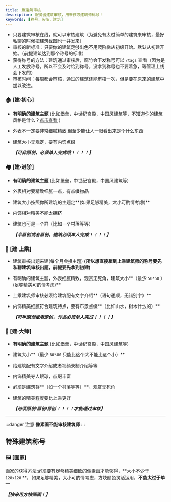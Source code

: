 ```yaml
---
title: 🏛建筑审核
description: 服务器建筑审核，用来获取建筑师称号！
keywords: [称号，头衔，建筑]
---
```


- 只要建筑审核在线，就可以审核建筑（为避免有太过简单的建筑来审核，最好私聊的时候把建筑截图也一并发来）
- 审核的新标准：只要你的建筑足够出色不用爬阶梯从初级开始。默认从初建开始。（前提建筑达到那个称号的标准）
- 获得称号的方法：建筑通过审核后，腐竹会下发称号可以 `/tags` 查看（因为是人工发放称号，所以不会及时给到称号，没拿到称号也不要着急，等管理上线会下发的）
- 审核时间：每周都会审核，通过的建筑还能审核一次，但是要在原来的建筑中加以改进。
### 🏠 \[建·初心\]

- **有明确的建筑主题** (比如堡垒，中世纪宫殿，中国风建筑等，不知道你的建筑风格是什么？[<u>点击查看</u>](https://www.bilibili.com/read/cv15967515/) )
- 外表不一定要非常细腻精致,但至少能让人一眼看出来是个什么东西
- 建筑大小无规定，要有内饰点缀

    ***【可非原创，必须单人完成哦！！！！】***

### 🏘 \[建·进阶\]

- **有明确的建筑主题** (比如堡垒，中世纪宫殿，中国风建筑等)
- 外表相对要精致细腻一点，有点缀物品
- 建筑大小按照你所建筑的主题定**(如果足够精美，大小可酌情考虑)**
- 内饰相对精美不能太拥挤
- 建筑也可是一个群（比如一个村落等等）

    ***【半原创或者原创，建筑必须单人完成！！！！】***

### 🏢 \[建·上乘\]

- 建筑审核出题来建\(每个月会换主题\) **\(所以想直接拿到上乘建筑师的称号要先私聊建筑审核出题，前提要先拿到初建\)**
- 有明确的建筑主题，外表细腻精致，观赏无死角，建筑大小**（最少 `50*50` ）(足够精美可酌情考虑)**
- 上乘建筑师审核必须给建筑配有文字介绍**（语句通顺，无错别字）**
- 内饰精美细腻符合建筑特点，要有布景点缀**（比如山水，树木什么的）**

    ***【可半原创或者原创，作品必须单人完成！！！！】***

### 🏰 \[建·大师\]

- **有明确的建筑主题** (比如堡垒，中世纪宫殿，中国风建筑等)
- 建筑大小**（最少 `80*80` 只能比这个大不能比这个小）**
- 给建筑配有文字介绍或者视频录制介绍等等
- 内饰精美夺人眼球，点缀丰富
- 必须是建筑群**（如一个村落等等）**，观赏无死角
- 建筑的精美程度要比上乘更好

  ***【必须原创!原创!原创！！！！才能通过审核】***
***
:::danger 注意
**像素画不能审核建筑师**
:::
## 特殊建筑称号
### 🖼 \[画家\] 
画家的获得方法:必须要有足够精美细致的像素画才能获得，**大小不少于 `128x128` **，如果足够精美，大小可酌情考虑，方块颜色灵活运用，**不能太过于单一**

  ***【快来用方块画画！】***